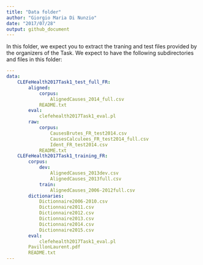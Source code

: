 ```yaml
---
title: "Data folder"
author: "Giorgio Maria Di Nunzio"
date: "2017/07/28"
output: github_document
---
```


In this folder, we expect you to extract the traning and test files provided by the organizers of the Task. We expect to have the following subdirectories and files in this folder:

```yaml
---
data:
	CLEFeHealth2017Task1_test_full_FR:
		aligned:
			corpus:
				AlignedCauses_2014_full.csv
			README.txt
		eval:
			clefehealth2017Task1_eval.pl
		raw:
			corpus:
				CausesBrutes_FR_test2014.csv
				CausesCalculees_FR_test2014_full.csv
				Ident_FR_test2014.csv
			README.txt
	CLEFeHealth2017Task1_training_FR:
		corpus:
			dev:
				AlignedCauses_2013dev.csv
				AlignedCauses_2013full.csv
			train:
				AlignedCauses_2006-2012full.csv
		dictionaries:
			Dictionnaire2006-2010.csv
			Dictionnaire2011.csv
			Dictionnaire2012.csv
			Dictionnaire2013.csv
			Dictionnaire2014.csv
			Dictionnaire2015.csv
		eval:
			clefehealth2017Task1_eval.pl
		PavillonLaurent.pdf
		README.txt
---
```
